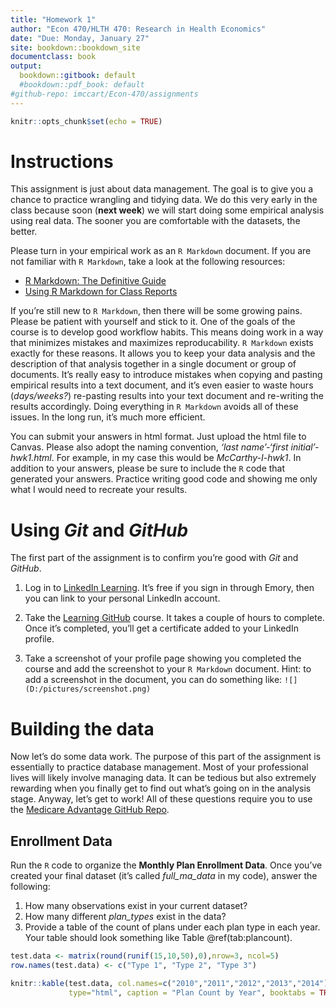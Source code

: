 ```yaml
---
title: "Homework 1"
author: "Econ 470/HLTH 470: Research in Health Economics"
date: "Due: Monday, January 27"
site: bookdown::bookdown_site
documentclass: book
output: 
  bookdown::gitbook: default
  #bookdown::pdf_book: default
#github-repo: imccart/Econ-470/assignments
---
```


```r
knitr::opts_chunk$set(echo = TRUE)

```

# Instructions

This assignment is just about data management. The goal is to give you a chance to practice wrangling and tidying data. We do this very early in the class because soon (**next week**) we will start doing some empirical analysis using real data. The sooner you are comfortable with the datasets, the better.

Please turn in your empirical work as an `R Markdown` document. If you are not familiar with `R Markdown`, take a look at the following resources:

- [R Markdown: The Definitive Guide](https://bookdown.org/yihui/rmarkdown/)
- [Using R Markdown for Class Reports](https://www.stat.cmu.edu/~cshalizi/rmarkdown/)

If you're still new to `R Markdown`, then there will be some growing pains. Please be patient with yourself and stick to it. One of the goals of the course is to develop good workflow habits. This means doing work in a way that minimizes mistakes and maximizes reproducability. `R Markdown` exists exactly for these reasons. It allows you to keep your data analysis and the description of that analysis together in a single document or group of documents. It's really easy to introduce mistakes when copying and pasting empirical results into a text document, and it's even easier to waste hours (*days/weeks?*) re-pasting results into your text document and re-writing the results accordingly. Doing everything in `R Markdown` avoids all of these issues. In the long run, it's much more efficient.

You can submit your answers in html format. Just upload the html file to Canvas. Please also adopt the naming convention, *'last name'-'first initial'-hwk1.html*. For example, in my case this would be *McCarthy-I-hwk1*. In addition to your answers, please be sure to include the `R` code that generated your answers. Practice writing good code and showing me only what I would need to recreate your results.


# Using *Git* and *GitHub*

The first part of the assignment is to confirm you're good with *Git* and *GitHub*. 

1. Log in to [LinkedIn Learning](https://www.linkedin.com/learning/). It's free if you sign in through Emory, then you can link to your personal LinkedIn account. 

2. Take the [Learning GitHub](https://www.linkedin.com/learning/learning-github?u=2149178) course. It takes a couple of hours to complete. Once it's completed, you'll get a certificate added to your LinkedIn profile. 

3. Take a screenshot of your profile page showing you completed the course and add the screenshot to your `R Markdown` document. Hint: to add a screenshot in the document, you can do something like: `![](D:/pictures/screenshot.png)`


# Building the data
Now let's do some data work. The purpose of this part of the assignment is essentially to practice database management. Most of your professional lives will likely involve managing data. It can be tedious but also extremely rewarding when you finally get to find out what's going on in the analysis stage. Anyway, let's get to work! All of these questions require you to use the [Medicare Advantage GitHub Repo](https://github.com/imccart/Medicare-Advantage).


## Enrollment Data
Run the `R` code to organize the **Monthly Plan Enrollment Data**. Once you've created your final dataset (it's called *full_ma_data* in my code), answer the following:

1. How many observations exist in your current dataset? 
2. How many different *plan_types* exist in the data?
3. Provide a table of the count of plans under each plan type in each year. Your table should look something like Table \@ref(tab:plancount).

```r
test.data <- matrix(round(runif(15,10,50),0),nrow=3, ncol=5)
row.names(test.data) <- c("Type 1", "Type 2", "Type 3")
```

```r
knitr::kable(test.data, col.names=c("2010","2011","2012","2013","2014"),
             type="html", caption = "Plan Count by Year", booktabs = TRUE)
```

